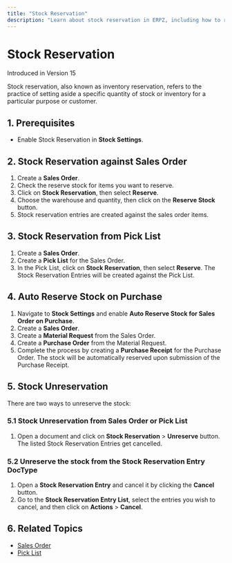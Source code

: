 ```yaml
---
title: "Stock Reservation"
description: "Learn about stock reservation in ERPZ, including how to reserve and unreserve inventory for specific purposes."
---
```


# Stock Reservation
Introduced in Version 15

Stock reservation, also known as inventory reservation, refers to the practice of setting aside a specific quantity of stock or inventory for a particular purpose or customer.

## 1. Prerequisites
- Enable Stock Reservation in **Stock Settings**.

## 2. Stock Reservation against Sales Order
1. Create a **Sales Order**.
2. Check the reserve stock for items you want to reserve.
3. Click on **Stock Reservation**, then select **Reserve**. 
4. Choose the warehouse and quantity, then click on the **Reserve Stock** button. 
5. Stock reservation entries are created against the sales order items.

## 3. Stock Reservation from Pick List
1. Create a **Sales Order**.
2. Create a **Pick List** for the Sales Order.
3. In the Pick List, click on **Stock Reservation**, then select **Reserve**. The Stock Reservation Entries will be created against the Pick List.

## 4. Auto Reserve Stock on Purchase
1. Navigate to **Stock Settings** and enable **Auto Reserve Stock for Sales Order on Purchase**.
2. Create a **Sales Order**.
3. Create a **Material Request** from the Sales Order.
4. Create a **Purchase Order** from the Material Request.
5. Complete the process by creating a **Purchase Receipt** for the Purchase Order. The stock will be automatically reserved upon submission of the Purchase Receipt.

## 5. Stock Unreservation
There are two ways to unreserve the stock:

### 5.1 Stock Unreservation from Sales Order or Pick List
1. Open a document and click on **Stock Reservation** > **Unreserve** button. The listed Stock Reservation Entries get cancelled.

### 5.2 Unreserve the stock from the Stock Reservation Entry DocType
1. Open a **Stock Reservation Entry** and cancel it by clicking the **Cancel** button.
2. Go to the **Stock Reservation Entry List**, select the entries you wish to cancel, and then click on **Actions** > **Cancel**.

## 6. Related Topics
- [Sales Order]()
- [Pick List](/stock/stock-transactions/pick-list)
